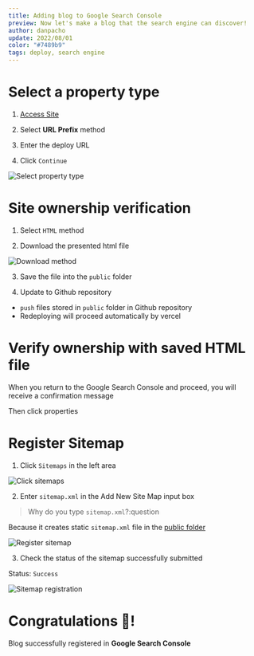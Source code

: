 ```yaml
---
title: Adding blog to Google Search Console
preview: Now let's make a blog that the search engine can discover!
author: danpacho
update: 2022/08/01
color: "#7489b9"
tags: deploy, search engine
---
```


# Select a property type

1. [Access Site](https://search.google.com/search-console/welcome)

2. Select **URL Prefix** method

3. Enter the deploy URL

4. Click `Continue`

![Select property type](/Deploy/search/1.png)

# Site ownership verification

1. Select `HTML` method

2. Download the presented html file

![Download method](/Deploy/search/2.png)

3. Save the file into the `public` folder

4. Update to Github repository

-   `push` files stored in `public` folder in Github repository
-   Redeploying will proceed automatically by vercel

# Verify ownership with saved HTML file

When you return to the Google Search Console and proceed, you will receive a confirmation message

Then click properties

# Register Sitemap

1. Click `Sitemaps` in the left area

![Click sitemaps](/Deploy/search/3.png)

2. Enter `sitemap.xml` in the Add New Site Map input box

> Why do you type `sitemap.xml`?:question

Because it creates static `sitemap.xml` file in the [public folder](https://nextjs.org/docs/basic-features/static-file-serving)

![Register sitemap](/Deploy/search/4.png)

3. Check the status of the sitemap successfully submitted

Status: `Success`

![Sitemap registration](/Deploy/search/5.png)

# Congratulations 🥳!

Blog successfully registered in **Google Search Console**

